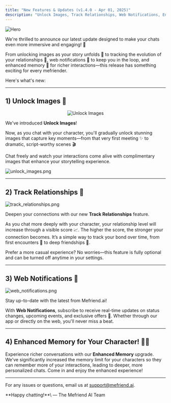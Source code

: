 ```yaml
---
title: "New Features & Updates (v1.4.0 - Apr 01, 2025)"
description: "Unlock Images, Track Relationships, Web Notifications, Enhanced Memory for Your Character, and more!"
---
```


<img
  className="block"
  src="/images/changelog/2025_04_01/thumbnail.png"
  alt="Hero"
/>

We're thrilled to announce our latest update designed to make your chats even more immersive and engaging! 🎉

From unlocking images as your story unfolds 📸 to tracking the evolution of your relationships 💞, web notifications 🔔 to keep you in the loop, and enhanced memory 🧠 for richer interactions—this release has something exciting for every mefriender.

Here's what's new:

---

## 1) Unlock Images 📸

<div align="center">
  <img src="/images/changelog/2025_04_01/unlock_1.png" alt="Unlock Images" />
</div>

We've introduced **Unlock Images**! 

Now, as you chat with your character, you'll gradually unlock stunning images that capture key moments—from that very first meeting ✨ to dramatic, script-worthy scenes 🎬

Chat freely and watch your interactions come alive with complimentary images that enhance your storytelling experience.

![unlock_images.png](/images/changelog/2025_04_01/unlock_2.png)


---

## 2) Track Relationships 💖

![track_relationships.png](/images/changelog/2025_04_01/relationship.png)

Deepen your connections with our new **Track Relationships** feature. 

As you chat more deeply with your character, your relationship level will increase through a visible score 📈. The higher the score, the stronger your connection becomes. It’s a simple way to track your bond over time, from first encounters 🤝 to deep friendships 🌟.

Prefer a more casual experience? No worries—this feature is fully optional and can be turned off anytime in your settings.

---

## 3) Web Notifications 🔔

![web_notifications.png](/images/changelog/2025_04_01/noti.png)

Stay up-to-date with the latest from Mefriend.ai! 

With **Web Notifications**, subscribe to receive real-time updates on status changes, upcoming events, and exclusive offers 🎁. Whether through our app or directly on the web, you'll never miss a beat.

---

## 4) Enhanced Memory for Your Character! 🧠✨


Experience richer conversations with our **Enhanced Memory** upgrade. We've significantly increased the memory limit for your characters so they can remember more of your interactions, leading to deeper, more personalized chats. Come in and enjoy the enhanced experience!

---

For any issues or questions, email us at [support@mefriend.ai](mailto:support@mefriend.ai).

<Note>
  **Happy chatting!**\
  — The Mefriend AI Team
</Note>
